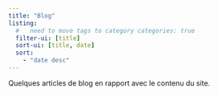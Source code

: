 ```yaml
---
title: "Blog"
listing:
  #   need to move tags to category categories: true
  filter-ui: [title]
  sort-ui: [title, date]
  sort:
    - "date desc"
---
```


Quelques articles de blog en rapport avec le contenu du site.
